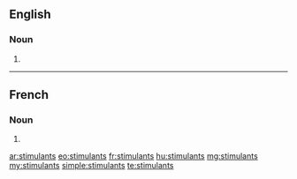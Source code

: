 ==English==

===Noun===
{{head|en|plural}}

# {{plural of|stimulant|lang=en}}

----

==French==

===Noun===
{{head|fr|plural|g=m}}

# {{plural of|stimulant|lang=fr}}

[[ar:stimulants]]
[[eo:stimulants]]
[[fr:stimulants]]
[[hu:stimulants]]
[[mg:stimulants]]
[[my:stimulants]]
[[simple:stimulants]]
[[te:stimulants]]
